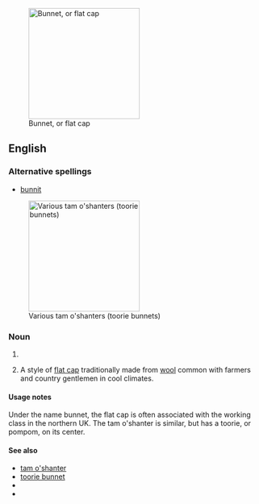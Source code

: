 [[Image:Flat-cap.jpg|thumb|right|220px|Bunnet, or flat cap]]
==English==

===Alternative spellings===
* [[bunnit]]
[[Image:Tam-o-shanters.jpg|thumb|right|220px|Various tam o'shanters (toorie bunnets)]]

===Noun===
{{en-noun}}

# {{alternative spelling of|[[bonnet]]}}
# {{UK|NZ}} A style of [[flat cap]] traditionally made from [[wool]] common with farmers and country gentlemen in cool climates. 




====Usage notes====
Under the name bunnet, the flat cap is often associated with the working class in the northern UK. The tam o'shanter is similar, but has a toorie, or pompom, on its center.

====See also====
* [[tam o'shanter]]
* [[toorie bunnet]]
* {{pedialite|Flat cap}}
* {{pedialite|Tam o'shanter (hat)}}